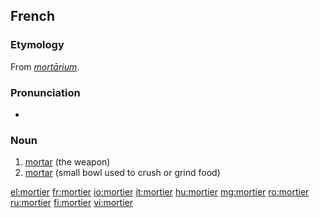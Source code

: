 ==French==
{{wikipedia|lang=fr}}

===Etymology===
From {{etyl|la|fr}} ''[[mortarium|mortārium]]''.


===Pronunciation===
* {{audio|Fr-mortier.ogg|Audio}}

===Noun===
{{fr-noun|m}}

# [[mortar]] (the weapon)
# [[mortar]] (small bowl used to crush or grind food)

[[el:mortier]]
[[fr:mortier]]
[[io:mortier]]
[[it:mortier]]
[[hu:mortier]]
[[mg:mortier]]
[[ro:mortier]]
[[ru:mortier]]
[[fi:mortier]]
[[vi:mortier]]
